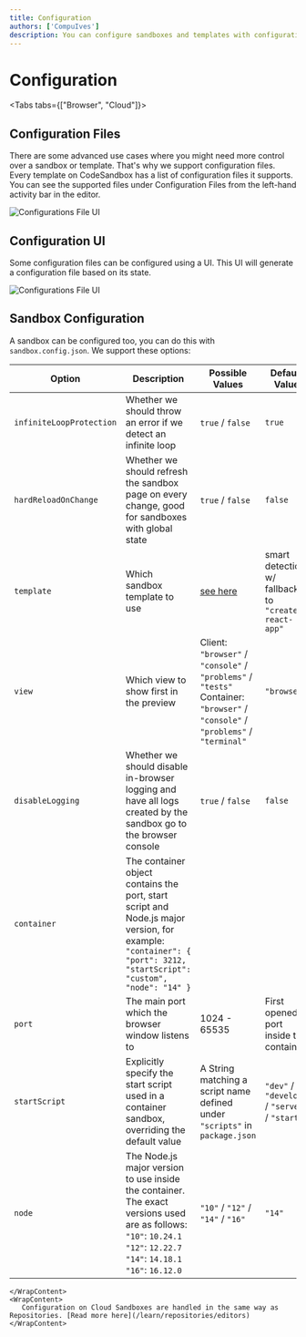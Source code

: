 ```yaml
---
title: Configuration
authors: ['CompuIves']
description: You can configure sandboxes and templates with configuration files.
---
```


# Configuration

<Tabs tabs={["Browser", "Cloud"]}>
    <WrapContent>
## Configuration Files

There are some advanced use cases where you might need more control over a
sandbox or template. That's why we support configuration files. Every template
on CodeSandbox has a list of configuration files it supports. You can see the
supported files under Configuration Files from the left-hand activity bar in the
editor.

![Configurations File UI](../images/configuration.jpg)

## Configuration UI

Some configuration files can be configured using a UI. This UI will generate a
configuration file based on its state.

![Configurations File UI](../images/ui-configuration.jpg)

## Sandbox Configuration

A sandbox can be configured too, you can do this with `sandbox.config.json`. We
support these options:

| Option                   | Description                                                                                                                                   | Possible Values                                                                                                | Default Value                                      |
| ------------------------ | --------------------------------------------------------------------------------------------------------------------------------------------- | -------------------------------------------------------------------------------------------------------------- | -------------------------------------------------- |
| `infiniteLoopProtection` | Whether we should throw an error if we detect an infinite loop                                                                                | `true` / `false`                                                                                                 | `true`                                             |
| `hardReloadOnChange`     | Whether we should refresh the sandbox page on every change, good for sandboxes with global state                                              | `true` / `false`                                                                                                 | `false`                                            |
| `template`               | Which sandbox template to use                                                                                                                 | [see here](https://github.com/codesandbox/codesandbox-importers/blob/master/packages/types/index.d.ts#L39-L64) | smart detection, w/ fallback to `"create-react-app"` |
| `view`                   | Which view to show first in the preview                                                                                                       | Client: `"browser"` / `"console"` / `"problems"` / `"tests"`<br />Container: `"browser"` / `"console"` / `"problems"` / `"terminal"`       | `"browser"`                                          |
| `disableLogging`         | Whether we should disable in-browser logging and have all logs created by the sandbox go to the browser console                               | `true` / `false`                                                                                                 | `false`                                            |
| `container`              | The container object contains the port, start script and Node.js major version, for example: `"container": { "port": 3212, "startScript": "custom", "node": "14" }` |
| `port`                   | The main port which the browser window listens to                                                                                             | 1024 - 65535                                                                                                   | First opened port inside the container.            |
| `startScript`            | Explicitly specify the start script used in a container sandbox, overriding the default value                                                 | A String matching a script name defined under `"scripts"` in `package.json`                                      | `"dev"` / `"develop"` / `"serve"` / `"start"`              |
| `node` | The Node.js major version to use inside the container. The exact versions used are as follows:<br />`"10"`: `10.24.1`<br />`"12"`: `12.22.7`<br />`"14"`: `14.18.1`<br />`"16"`: `16.12.0` | `"10"` / `"12"` / `"14"` / `"16"` | `"14"` |
    </WrapContent>
    <WrapContent>
       Configuration on Cloud Sandboxes are handled in the same way as Repositories. [Read more here](/learn/repositories/editors)
    </WrapContent>
</Tabs>

